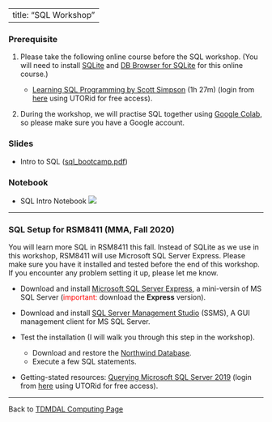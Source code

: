 <style>
ol ul {
    margin-bottom: 10px;
}
</style>

---
title: "SQL Workshop"
---

### Prerequisite

1. Please take the following online course before the SQL workshop. (You will need to install [SQLite](https://www.sqlite.org/index.html){target="_blank"} and [DB Browser for SQLite](https://sqlitebrowser.org/){target="_blank"} for this online course.)

    * [Learning SQL Programming by Scott Simpson](https://www.linkedin.com/learning/learning-sql-programming){target="_blank"} (1h 27m) (login from [here](https://onesearch.library.utoronto.ca/linkit/lyndacom-online-courses){target="_blank"} using UTORid for free access).

2. During the workshop, we will practise SQL together using [Google Colab](https://colab.research.google.com/){target="_blank"}, so please make sure you have a Google account.

### Slides

* Intro to SQL ([sql_bootcamp.pdf](sql_bootcamp.pdf))

### Notebook

* SQL Intro Notebook [![](colab-badge.svg)](https://colab.research.google.com/github/tdmdal/mma-sql/blob/master/docs/SQL_Intro_Sqlite.ipynb)

---

### SQL Setup for RSM8411 (MMA, Fall 2020)

You will learn more SQL in RSM8411 this fall. Instead of SQLite as we use in this workshop, RSM8411 will use Microsoft SQL Server Express. Please make sure you have it installed and tested before the end of this workshop. If you encounter any problem setting it up, please let me know.

* Download and install [Microsoft SQL Server Express](https://www.microsoft.com/en-us/sql-server/sql-server-downloads){target="_blank"}, a mini-versin of MS SQL Server (<span style="color: red;">important:</span> download the **Express** version).

* Download and install [SQL Server Management Studio](https://docs.microsoft.com/en-us/sql/ssms/download-sql-server-management-studio-ssms){target="_blank"} (SSMS), A GUI management client for MS SQL Server.

* Test the installation (I will walk you through this step in the workshop).
    * Download and restore the [Northwind Database](northwind.bak).
    * Execute a few SQL statements.

* Getting-stated resources: [Querying Microsoft SQL Server 2019](https://www.linkedin.com/learning/querying-microsoft-sql-server-2019){target="_blank"} (login from [here](https://onesearch.library.utoronto.ca/linkit/lyndacom-online-courses){target="_blank"} using UTORid for free access).

---

Back to [TDMDAL Computing Page](https://tdmdal.github.io/)